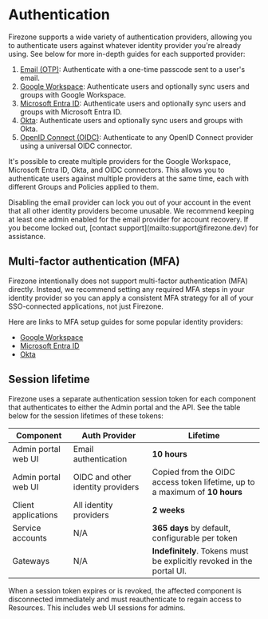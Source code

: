 
# Authentication

Firezone supports a wide variety of authentication providers, allowing you to
authenticate users against whatever identity provider you're already using. See
below for more in-depth guides for each supported provider:

1. [Email (OTP)](/kb/authenticate/email): Authenticate with a one-time passcode
   sent to a user's email.
1. [Google Workspace](/kb/authenticate/google): Authenticate users and
   optionally sync users and groups with Google Workspace.
1. [Microsoft Entra ID](/kb/authenticate/entra): Authenticate users and
   optionally sync users and groups with Microsoft Entra ID.
1. [Okta](/kb/authenticate/okta): Authenticate users and optionally sync users
   and groups with Okta.
1. [OpenID Connect (OIDC)](/kb/authenticate/oidc): Authenticate to any OpenID
   Connect provider using a universal OIDC connector.

It's possible to create multiple providers for the Google Workspace, Microsoft
Entra ID, Okta, and OIDC connectors. This allows you to authenticate users
against multiple providers at the same time, each with different Groups and
Policies applied to them.

<Alert color="warning">
  Disabling the email provider can lock you out of your account in the event
  that all other identity providers become unusable. We recommend keeping at
  least one admin enabled for the email provider for account recovery. If you
  become locked out, [contact support](mailto:support@firezone.dev) for
  assistance.
</Alert>

## Multi-factor authentication (MFA)

Firezone intentionally does not support multi-factor authentication (MFA)
directly. Instead, we recommend setting any required MFA steps in your identity
provider so you can apply a consistent MFA strategy for all of your
SSO-connected applications, not just Firezone.

Here are links to MFA setup guides for some popular identity providers:

- [Google Workspace](https://support.google.com/a/answer/184711)
- [Microsoft Entra ID](https://docs.microsoft.com/en-us/azure/active-directory/authentication/howto-mfa-userstates)
- [Okta](https://help.okta.com/en/prod/Content/Topics/Security/MFA.htm)

## Session lifetime

Firezone uses a separate authentication session token for each component that
authenticates to either the Admin portal and the API. See the table below for
the session lifetimes of these tokens:

| Component           | Auth Provider                     | Lifetime                                                                    |
| ------------------- | --------------------------------- | --------------------------------------------------------------------------- |
| Admin portal web UI | Email authentication              | **10 hours**                                                                |
| Admin portal web UI | OIDC and other identity providers | Copied from the OIDC access token lifetime, up to a maximum of **10 hours** |
| Client applications | All identity providers            | **2 weeks**                                                                 |
| Service accounts    | N/A                               | **365 days** by default, configurable per token                             |
| Gateways            | N/A                               | **Indefinitely**. Tokens must be explicitly revoked in the portal UI.       |

When a session token expires or is revoked, the affected component is
disconnected immediately and must reauthenticate to regain access to Resources.
This includes web UI sessions for admins.

<SupportOptions />
